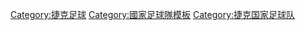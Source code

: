 {{Catnav|頁面分類|...|体育|体育模板|足球模板}}

[[Category:捷克足球|Category:捷克足球]]
[[Category:國家足球隊模板|Category:國家足球隊模板]]
[[Category:捷克国家足球队|Category:捷克国家足球队]]